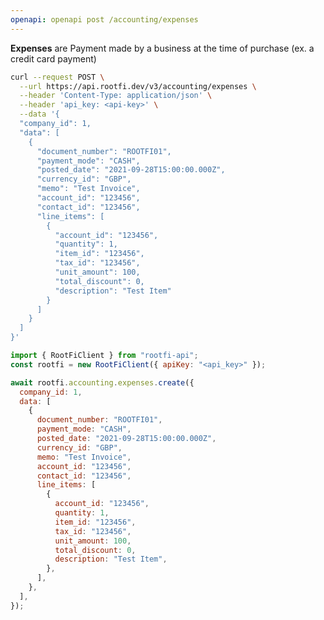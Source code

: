 ```yaml
---
openapi: openapi post /accounting/expenses
---
```


**Expenses** are Payment made by a business at the time of purchase (ex. a credit card payment)

<RequestExample>

```bash cURL
curl --request POST \
  --url https://api.rootfi.dev/v3/accounting/expenses \
  --header 'Content-Type: application/json' \
  --header 'api_key: <api-key>' \
  --data '{
  "company_id": 1,
  "data": [
    {
      "document_number": "ROOTFI01",
      "payment_mode": "CASH",
      "posted_date": "2021-09-28T15:00:00.000Z",
      "currency_id": "GBP",
      "memo": "Test Invoice",
      "account_id": "123456",
      "contact_id": "123456",
      "line_items": [
        {
          "account_id": "123456",
          "quantity": 1,
          "item_id": "123456",
          "tax_id": "123456",
          "unit_amount": 100,
          "total_discount": 0,
          "description": "Test Item"
        }
      ]
    }
  ]
}'
```

```javascript NodeJS
import { RootFiClient } from "rootfi-api";
const rootfi = new RootFiClient({ apiKey: "<api_key>" });

await rootfi.accounting.expenses.create({
  company_id: 1,
  data: [
    {
      document_number: "ROOTFI01",
      payment_mode: "CASH",
      posted_date: "2021-09-28T15:00:00.000Z",
      currency_id: "GBP",
      memo: "Test Invoice",
      account_id: "123456",
      contact_id: "123456",
      line_items: [
        {
          account_id: "123456",
          quantity: 1,
          item_id: "123456",
          tax_id: "123456",
          unit_amount: 100,
          total_discount: 0,
          description: "Test Item",
        },
      ],
    },
  ],
});
```

</RequestExample>
